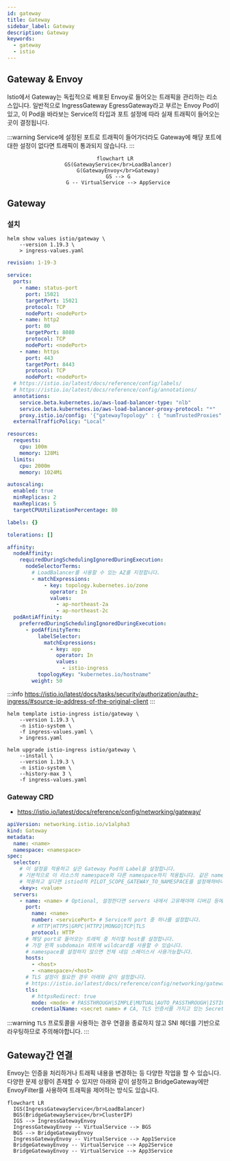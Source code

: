 ```yaml
---
id: gateway
title: Gateway
sidebar_label: Gateway
description: Gateway
keywords:
  - gateway
  - istio
---
```


## Gateway & Envoy

Istio에서 Gateway는 독립적으로 배포된 Envoy로 들어오는 트래픽을 관리하는 리소스입니다. 일반적으로 IngressGateway EgressGateway라고 부르는 Envoy Pod이 있고, 이 Pod을 바라보는 Service의 타입과 포트 설정에 따라 실재 트래픽이 들어오는 곳이 결정됩니다.

:::warning
Service에 설정된 포트로 트래픽이 들어가더라도 Gateway에 해당 포트에 대한 설정이 없다면 트래픽이 통과되지 않습니다.
:::

<center>

```mermaid
flowchart LR
  GS(GatewayService</br>LoadBalancer)
  G(GatewayEnvoy</br>Gateway)
  GS --> G
  G -- VirtualService --> AppService
```

</center>

## Gateway

### 설치

```shell
helm show values istio/gateway \
    --version 1.19.3 \
    > ingress-values.yaml
```

```yaml title="ingress-values.yaml"
revision: 1-19-3

service:
  ports:
    - name: status-port
      port: 15021
      targetPort: 15021
      protocol: TCP
      nodePort: <nodePort>
    - name: http2
      port: 80
      targetPort: 8080
      protocol: TCP
      nodePort: <nodePort>
    - name: https
      port: 443
      targetPort: 8443
      protocol: TCP
      nodePort: <nodePort>
  # https://istio.io/latest/docs/reference/config/labels/
  # https://istio.io/latest/docs/reference/config/annotations/
  annotations:
    service.beta.kubernetes.io/aws-load-balancer-type: "nlb"
    service.beta.kubernetes.io/aws-load-balancer-proxy-protocol: "*"
    proxy.istio.io/config: '{"gatewayTopology" : { "numTrustedProxies": 2 } }'
  externalTrafficPolicy: "Local"

resources:
  requests:
    cpu: 100m
    memory: 128Mi
  limits:
    cpu: 2000m
    memory: 1024Mi

autoscaling:
  enabled: true
  minReplicas: 2
  maxReplicas: 5
  targetCPUUtilizationPercentage: 80

labels: {}

tolerations: []

affinity:
  nodeAffinity:
    requiredDuringSchedulingIgnoredDuringExecution:
      nodeSelectorTerms:
        # LoadBalancer를 사용할 수 있는 AZ를 지정합니다.
        - matchExpressions:
            - key: topology.kubernetes.io/zone
              operator: In
              values:
                - ap-northeast-2a
                - ap-northeast-2c
  podAntiAffinity:
    preferredDuringSchedulingIgnoredDuringExecution:
      - podAffinityTerm:
          labelSelector:
            matchExpressions:
              - key: app
                operator: In
                values:
                  - istio-ingress
          topologyKey: "kubernetes.io/hostname"
        weight: 50
```

:::info
https://istio.io/latest/docs/tasks/security/authorization/authz-ingress/#source-ip-address-of-the-original-client
:::

```shell
helm template istio-ingress istio/gateway \
    --version 1.19.3 \
    -n istio-system \
    -f ingress-values.yaml \
    > ingress.yaml
```

```shell
helm upgrade istio-ingress istio/gateway \
    --install \
    --version 1.19.3 \
    -n istio-system \
    --history-max 3 \
    -f ingress-values.yaml
```

### Gateway CRD

- https://istio.io/latest/docs/reference/config/networking/gateway/

```yaml
apiVersion: networking.istio.io/v1alpha3
kind: Gateway
metadata:
  name: <name>
  namespace: <namespace>
spec:
  selector:
    # 이 설정을 적용하고 싶은 Gateway Pod의 Label을 설정합니다.
    # 기본적으로 이 리소스의 namespace와 다른 namespace까지 적용됩니다. 같은 namespace에만
    # 적용하고 싶다면 istiod의 PILOT_SCOPE_GATEWAY_TO_NAMESPACE를 설정해햐바니다.
    <key>: <value>
  servers:
    - name: <name> # Optional, 설정한다면 servers 내에서 고유해야며 디버깅 등에 사용됩니다.
      port:
        name: <name>
        number: <servicePort> # Service의 port 중 하나를 설정합니다.
        # HTTP|HTTPS|GRPC|HTTP2|MONGO|TCP|TLS
        protocol: HTTP
      # 해당 port로 들어오는 트래픽 중 처리할 host를 설정합니다.
      # 가장 왼쪽 subdomain 파트에 wildcard를 사용할 수 있습니다.
      # namespace를 설정하지 않으면 전체 네임 스페이스서 사용가능합니다.
      hosts:
        - <host>
        - <namespace>/<host>
      # TLS 설정이 필요한 경우 아래와 같이 설정합니다.
      # https://istio.io/latest/docs/reference/config/networking/gateway/#ServerTLSSettings
      tls:
        # httpsRedirect: true
        mode: <mode> # PASSTHROUGH|SIMPLE|MUTUAL|AUTO_PASSTHROUGH|ISTIO_MUTUAL
        credentialName: <secret name> # CA, TLS 인증서를 가지고 있는 Secret의 name
```

:::warning
`TLS` 프로토콜을 사용하는 경우 연결을 종료하지 않고 SNI 헤더를 기반으로 라우팅하므로 주의해야합니다.
:::

## Gateway간 연결

Envoy는 인증을 처리하거나 트래픽 내용을 변경하는 등 다양한 작업을 할 수 있습니다. 다양한 문제 상황이 존재할 수 있지만 아래와 같이 설정하고 BridgeGateway에만 EnvoyFilter를 사용하여 트래픽을 제어하는 방식도 있습니다.

```mermaid
flowchart LR
  IGS(IngressGatewayService</br>LoadBalancer)
  BGS(BridgeGatewayService</br>ClusterIP)
  IGS --> IngressGatewayEnvoy
  IngressGatewayEnvoy -- VirtualService --> BGS
  BGS --> BridgeGatewayEnvoy
  IngressGatewayEnvoy -- VirtualService --> App1Service
  BridgeGatewayEnvoy -- VirtualService --> App2Service
  BridgeGatewayEnvoy -- VirtualService --> App3Service
```
